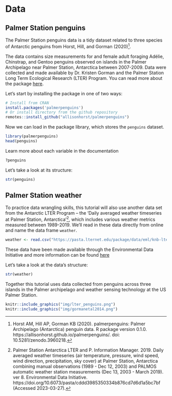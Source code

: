 # Data 

## Palmer Station penguins

The Palmer Station penguins data is a tidy dataset related to three species of Antarctic penguins from Horst, Hill, and Gorman (2020)^[Horst AM, Hill AP, Gorman KB (2020). palmerpenguins: Palmer Archipelago (Antarctica) penguin data. R package version 0.1.0. https://allisonhorst.github.io/palmerpenguins/. doi: 10.5281/zenodo.3960218.].

The data contains size measurements for and female adult foraging Adélie, Chinstrap, and Gentoo penguins observed on islands in the Palmer Archipelago near Palmer Station, Antarctica between 2007-2009. Data were collected and made available by Dr. Kristen Gorman and the Palmer Station Long Term Ecological Research (LTER) Program. You can read more about the package [here](https://allisonhorst.github.io/palmerpenguins/index.html).  

Let's start by installing the package in one of two ways:  

```r
# Install from CRAN
install.packages('palmerpenguins')
# Or install directory from the github repository
remotes::install_github("allisonhorst/palmerpenguins")
```

Now we can load in the package library, which stores the `penguins` dataset.
```r
library(palmerpenguins)
head(penguins)
```

Learn more about each variable in the documentation
```r
?penguins
```

Let's take a look at its structure:

```r
str(penguins)
```

## Palmer Station weather 

To practice data wrangling skills, this tutorial will also use another data set from the Antarctic LTER Program -- the 'Daily averaged weather timeseries at Palmer Station, Antarctica'^[Palmer Station Antarctica LTER and P. Information Manager. 2019. Daily averaged weather timeseries (air temperature, pressure, wind speed, wind direction, precipitation, sky cover) at Palmer Station, Antarctica combining manual observations (1989 - Dec 12, 2003) and PALMOS automatic weather station measurements (Dec 13, 2003 - March 2019). ver 8. Environmental Data Initiative. https://doi.org/10.6073/pasta/cddd3985350334b876cd7d6d1a5bc7bf (Accessed 2023-03-27).], which includes various weather metrics measured between 1989-2019. We'll read in these data directly from online and name the data frame `weather`. 

```r
weather <- read.csv("https://pasta.lternet.edu/package/data/eml/knb-lter-pal/28/8/375b34051b162d84516ec2d02f864675") 
```

These data have been made available through the Environmental Data Initiative and more information can be found [here](https://portal.edirepository.org/nis/mapbrowse?packageid=knb-lter-pal.28.8)

Let's take a look at the data's structure: 

```r
str(weather)
```

Together this tutorial uses data collected from penguins across three islands in the Palmer archipelago and weather sensing technology at the US Palmer Station.

```r
knitr::include_graphics("img/lter_penguins.png")
knitr::include_graphics("img/gormanetal2014.png")
```


